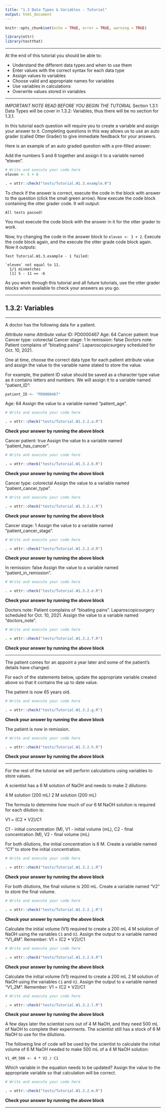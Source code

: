 ```yaml
---
title: "1.3 Data Types & Variables - Tutorial"
output: html_document
---
```


```r
knitr::opts_chunk$set(echo = TRUE, error = TRUE, warning = TRUE)

library(ottr)
library(testthat)
```

---

At the end of this tutorial you should be able to:

* Understand the different data types and when to use them
* Enter values with the correct syntax for each data type
* Assign values to variables
* Choose valid and appropriate names for variables
* Use variables in calculations
* Overwrite values stored in variables

---

*IMPORTANT NOTE* *READ BEFORE YOU BEGIN THE TUTORIAL*
Section 1.3.1: Data Types will be cover in 1.3.2: Variables, thus there will be no section for 1.3.1. 

In this tutorial each question will require you to create a variable and assign your answer to it. Completing questions in this way allows us to use an auto grader (called Otter Grader) to give immediate feedback for your answers. 

Here is an example of an auto graded question with a pre-filled answer:

Add the numbers 5 and 6 together and assign it to a variable named "eleven".
```r
# Write and execute your code here
eleven <- 5 + 6

```

```r
. = ottr::check("tests/Tutorial.W1.3.example.R")
```

To check if the answer is correct, execute the code in the block with answer to the question (click the small green arrow). Now execute the code block containing the otter grader code. It will output: 

`All tests passed!`

You must execute the code block with the answer in it for the otter grader to work.

Now, try changing the code in the answer block to `eleven <- 3 + 2`. Execute the code block again, and the execute the otter grade code block again. Now it outputs: 

```
Test Tutorial.W1.3.example - 1 failed:

`eleven` not equal to 11.
  1/1 mismatches
  [1] 5 - 11 == -6
```

As you work through this tutorial and all future tutorials, use the otter grader blocks when available to check your answers as you go.

---

## 1.3.2: Variables

---

A doctor has the following data for a patient.

*Attribute name*  *Attribute value*
ID:               PD0000467
Age:              64
Cancer patient:   true
Cancer type:      colorectal
Cancer stage:     1
In remission:     false
Doctors note:     Patient complains of "bloating pains". Laparoscopicsurgery scheduled for Oct. 10, 2021.

One at time, choose the correct data type for each patient attribute value and assign the value to the variable name stated to store the value. 

For example, the patient ID value should be saved as a character type value as it contains letters and numbers. We will assign it to a variable named "patient_ID":

```r
patient_ID <- "PD0000467"
```

Age: 64
Assign the value to a variable named "patient_age".
```r
# Write and execute your code here

```

```r
. = ottr::check("tests/Tutorial.W1.3.2.a.R")
```
**Check your answer by running the above block** 

Cancer patient: true
Assign the value to a variable named "patient_has_cancer".
```r
# Write and execute your code here

```

```r
. = ottr::check("tests/Tutorial.W1.3.2.b.R")
```
**Check your answer by running the above block** 

Cancer type: colorectal
Assign the value to a variable named "patient_cancer_type".
```r
# Write and execute your code here

```

```r
. = ottr::check("tests/Tutorial.W1.3.2.c.R")
```
**Check your answer by running the above block** 

Cancer stage: 1
Assign the value to a variable named "patient_cancer_stage".
```r
# Write and execute your code here

```

```r
. = ottr::check("tests/Tutorial.W1.3.2.d.R")
```
**Check your answer by running the above block** 

In remission: false
Assign the value to a variable named "patient_in_remission".
```r
# Write and execute your code here

```

```r
. = ottr::check("tests/Tutorial.W1.3.2.e.R")
```
**Check your answer by running the above block** 

Doctors note: Patient complains of "bloating pains". Laparoscopicsurgery scheduled for Oct. 10, 2021.
Assign the value to a variable named "doctors_note".
```r
# Write and execute your code here

```

```r
. = ottr::check("tests/Tutorial.W1.3.2.f.R")
```
**Check your answer by running the above block** 

---

The patient comes for an appoint a year later and some of the patient's details have changed. 

For each of the statements below, update the appropriate variable created above so that it contains the up to date value.

The patient is now 65 years old.
```r
# Write and execute your code here

```

```r
. = ottr::check("tests/Tutorial.W1.3.2.g.R")
```
**Check your answer by running the above block** 

The patient is now in remission.
```r
# Write and execute your code here

```

```r
. = ottr::check("tests/Tutorial.W1.3.2.h.R")
```
**Check your answer by running the above block** 

---

For the rest of the tutorial we will perform calculations using variables to store values.

A scientist has a 6 M solution of NaOH and needs to make 2 dilutions:

4 M solution (200 mL)
2 M solution (200 mL)

The formula to determine how much of our 6 M NaOH solution is required for each dilution is: 

V1 = (C2 * V2)/C1

C1 - initial concentration (M), V1 - initial volume (mL), C2 - final concentration (M), V2 - final volume (mL)

For both dilutions, the initial concentration is 6 M. Create a variable named "C1" to store the initial concentration.
```r
# Write and execute your code here

```

```r
. = ottr::check("tests/Tutorial.W1.3.2.i.R")
```
**Check your answer by running the above block** 

For both dilutions, the final volume is 200 mL. Create a variable named "V2" to store the final volume.
```r
# Write and execute your code here

```

```r
. = ottr::check("tests/Tutorial.W1.3.2.j.R")
```
**Check your answer by running the above block** 

Calculate the initial volume (V1) required to create a 200 mL 4 M solution of NaOH using the variables `C1` and `V2`. Assign the output to a variable named "V1_4M". 
Remember: V1 = (C2 * V2)/C1
```r
# Write and execute your code here

```

```r
. = ottr::check("tests/Tutorial.W1.3.2.k.R")
```
**Check your answer by running the above block** 

Calculate the initial volume (V1) required to create a 200 mL 2 M solution of NaOH using the variables `C1` and `V2`. Assign the output to a variable named "V1_2M". 
Remember: V1 = (C2 * V2)/C1
```r
# Write and execute your code here

```

```r
. = ottr::check("tests/Tutorial.W1.3.2.l.R")
```
**Check your answer by running the above block** 

A few days later the scientist runs out of 4 M NaOH, and they need 500 mL of NaOH to complete their experiments. The scientist still has a stock of 6 M NaOH to use for the dilutions. 

The following line of code will be used by the scientist to calculate the initial volume of 6 M NaOH needed to make 500 mL of a 4 M NaOH solution:

    V1_4M_500 <- 4 * V2 / C1

Which variable in the equation needs to be updated? Assign the value to the appropriate variable so that calculation will be correct.
```r
# Write and execute your code here

```

```r
. = ottr::check("tests/Tutorial.W1.3.2.m.R")
```
**Check your answer by running the above block** 

---
